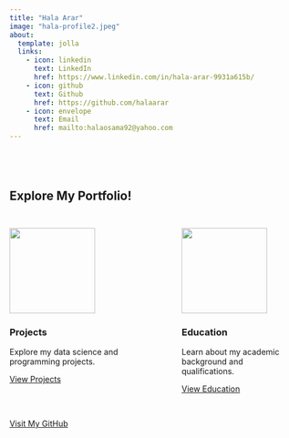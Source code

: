 ```yaml
---
title: "Hala Arar"
image: "hala-profile2.jpeg"
about:
  template: jolla
  links:
    - icon: linkedin
      text: LinkedIn
      href: https://www.linkedin.com/in/hala-arar-9931a615b/
    - icon: github
      text: Github
      href: https://github.com/halaarar
    - icon: envelope
      text: Email
      href: mailto:halaosama92@yahoo.com
---
```


<br>
---
::: {.center-content}
## Explore My Portfolio!
:::

::: {style="display: flex; justify-content: center; gap: 100px; margin: 30px 0;"}
::: {.grid-item style="width: 300px;"}
::: {.center-content}
![](images/projects.png){width=150px}
:::

### Projects

Explore my data science and programming projects.

[View Projects](projects.qmd){.btn .btn-outline-dark}
:::

::: {.grid-item style="width: 300px;"}
::: {.center-content}
![](images/education.png){width=150px}
:::

### Education

Learn about my academic background and qualifications.

[View Education](Education.qmd){.btn .btn-outline-dark}
:::
:::

::: {.center-content}
[Visit My GitHub](https://github.com/halaarar){.btn .btn-outline-dark}
:::
